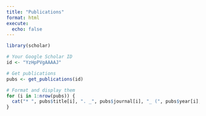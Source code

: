 ```yaml
---
title: "Publications"
format: html
execute:
  echo: false
---
```


```r
library(scholar)

# Your Google Scholar ID
id <- "YzHpPVgAAAAJ"

# Get publications
pubs <- get_publications(id)

# Format and display them
for (i in 1:nrow(pubs)) {
  cat("* ", pubs$title[i], ". _", pubs$journal[i], "_ (", pubs$year[i], ")\n\n", sep = "")
}
```
